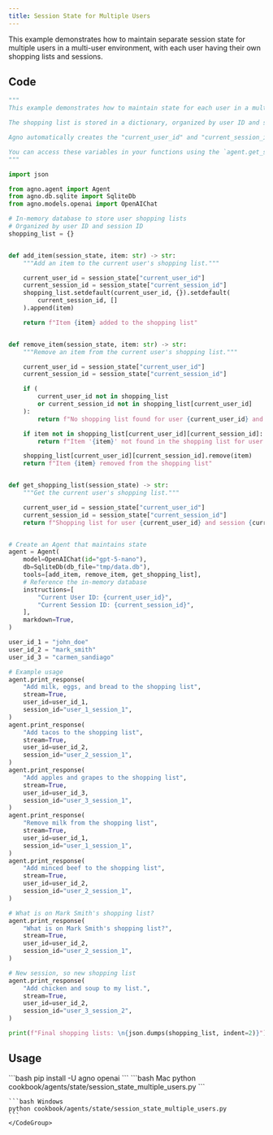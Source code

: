 ```yaml
---
title: Session State for Multiple Users
---
```


This example demonstrates how to maintain separate session state for multiple users in a multi-user environment, with each user having their own shopping lists and sessions.

## Code

```python cookbook/agents/state/session_state_multiple_users.py
"""
This example demonstrates how to maintain state for each user in a multi-user environment.

The shopping list is stored in a dictionary, organized by user ID and session ID.

Agno automatically creates the "current_user_id" and "current_session_id" variables in the session state.

You can access these variables in your functions using the `agent.get_session_state()` dictionary.
"""

import json

from agno.agent import Agent
from agno.db.sqlite import SqliteDb
from agno.models.openai import OpenAIChat

# In-memory database to store user shopping lists
# Organized by user ID and session ID
shopping_list = {}


def add_item(session_state, item: str) -> str:
    """Add an item to the current user's shopping list."""

    current_user_id = session_state["current_user_id"]
    current_session_id = session_state["current_session_id"]
    shopping_list.setdefault(current_user_id, {}).setdefault(
        current_session_id, []
    ).append(item)

    return f"Item {item} added to the shopping list"


def remove_item(session_state, item: str) -> str:
    """Remove an item from the current user's shopping list."""

    current_user_id = session_state["current_user_id"]
    current_session_id = session_state["current_session_id"]

    if (
        current_user_id not in shopping_list
        or current_session_id not in shopping_list[current_user_id]
    ):
        return f"No shopping list found for user {current_user_id} and session {current_session_id}"

    if item not in shopping_list[current_user_id][current_session_id]:
        return f"Item '{item}' not found in the shopping list for user {current_user_id} and session {current_session_id}"

    shopping_list[current_user_id][current_session_id].remove(item)
    return f"Item {item} removed from the shopping list"


def get_shopping_list(session_state) -> str:
    """Get the current user's shopping list."""

    current_user_id = session_state["current_user_id"]
    current_session_id = session_state["current_session_id"]
    return f"Shopping list for user {current_user_id} and session {current_session_id}: \n{json.dumps(shopping_list[current_user_id][current_session_id], indent=2)}"


# Create an Agent that maintains state
agent = Agent(
    model=OpenAIChat(id="gpt-5-nano"),
    db=SqliteDb(db_file="tmp/data.db"),
    tools=[add_item, remove_item, get_shopping_list],
    # Reference the in-memory database
    instructions=[
        "Current User ID: {current_user_id}",
        "Current Session ID: {current_session_id}",
    ],
    markdown=True,
)

user_id_1 = "john_doe"
user_id_2 = "mark_smith"
user_id_3 = "carmen_sandiago"

# Example usage
agent.print_response(
    "Add milk, eggs, and bread to the shopping list",
    stream=True,
    user_id=user_id_1,
    session_id="user_1_session_1",
)
agent.print_response(
    "Add tacos to the shopping list",
    stream=True,
    user_id=user_id_2,
    session_id="user_2_session_1",
)
agent.print_response(
    "Add apples and grapes to the shopping list",
    stream=True,
    user_id=user_id_3,
    session_id="user_3_session_1",
)
agent.print_response(
    "Remove milk from the shopping list",
    stream=True,
    user_id=user_id_1,
    session_id="user_1_session_1",
)
agent.print_response(
    "Add minced beef to the shopping list",
    stream=True,
    user_id=user_id_2,
    session_id="user_2_session_1",
)

# What is on Mark Smith's shopping list?
agent.print_response(
    "What is on Mark Smith's shopping list?",
    stream=True,
    user_id=user_id_2,
    session_id="user_2_session_1",
)

# New session, so new shopping list
agent.print_response(
    "Add chicken and soup to my list.",
    stream=True,
    user_id=user_id_2,
    session_id="user_3_session_2",
)

print(f"Final shopping lists: \n{json.dumps(shopping_list, indent=2)}")
```

## Usage

<Steps>
  <Snippet file="create-venv-step.mdx" />

  <Step title="Install libraries">
    ```bash
    pip install -U agno openai
    ```
  </Step>

  <Step title="Run Agent">
    <CodeGroup>
    ```bash Mac
    python cookbook/agents/state/session_state_multiple_users.py
    ```
    
    ```bash Windows
    python cookbook/agents/state/session_state_multiple_users.py
    ```
    </CodeGroup>
  </Step>
</Steps>